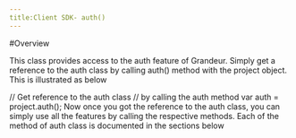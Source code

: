```yaml
---
title:Client SDK- auth()
---
```


#Overview

This class provides access to the auth feature of Grandeur. Simply get a reference to the auth class by calling auth() method with the project object. This is illustrated as below

// Get reference to the auth class
// by calling the auth method
var auth = project.auth();
Now once you got the reference to the auth class, you can simply use all the features by calling the respective methods. Each of the method of auth class is documented in the sections below

